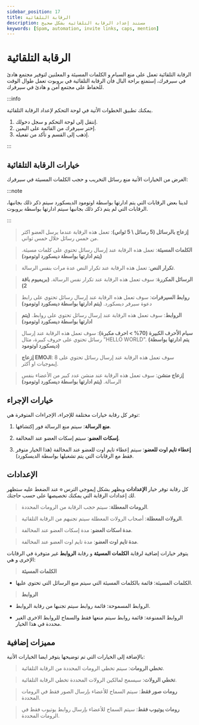 ```yaml
---
sidebar_position: 17
title: الرقابة التلقائية
description: مستند إعداد الرقابة التلقائية بشكل صحيح
keywords: [Spam, automation, invite links, caps, mention] 
---
```



# الرقابة التلقائية

الرقابة التلقائية تعمل على منع السبام و الكلمات المسيئة و المعلنين لتوفير مجتمع هادئ في سيرفرك، إستمتع براحة البال فأن الرقابة التلقائية في بروبوت تعمل طوال الوقت للحفاظ على مجتمع أمن و هادئ في سيرفرك.

:::info

يمكنك تطبيق الخطوات الأتية في لوحة التحكم لإعداد الرقابة التلقائية.

1. إنتقل إلى لوحة التحكم و سجل دخولك. 
2. إختر سيرفرك من القائمة على اليمين.
3. إذهب إلى القسم و تأكد من تفعيله.

:::

## خيارات الرقابة التلقائية

الغرض من الخيارات الأتية منع رسائل التخريب و حجب الكلمات المسيئة في سيرفرك:

:::note

لدينا بعض الرقابات التي يتم ادارتها بواسطة اوتومود الديسكورد سيتم ذكر ذلك بجانبها، الرقابات التي لم يتم ذكر ذلك بجانبها سيتم ادارتها بواسطة بروبوت. 

:::

> **إزعاج بالرسائل (5 رسائل \ 5 ثواني)**: تعمل هذه الرقابة عندما يرسل العضو اكثر من خمس رسائل خلال خمس ثواني.

> **الكلمات المسيئة**: تعمل هذه الرقابة عند إرسال رسائل تحتوي على كلمات مسيئة. **(يتم ادارتها بواسطة ديسكورد اوتومود)**

> **تكرار النص**: تعمل هذه الرقابة عند تكرار النص عدة مرات بنفس الرسالة.

> **الرسائل المكررة**: سوف تعمل هذه الرقابة عند تكرار نفس الرسالة. **(بريميوم باقة 2)**

> **روابط السيرفرات**: سوف تعمل هذه الرقابة عند إرسال رسائل تحتوي على رابط دعوة سيرفر ديسكورد. **(يتم ادارتها بواسطة ديسكورد اوتومود)**

> **الروابط**: سوف تعمل هذه الرقابة عند إرسال رسائل تحتوي على روابط. **(يتم ادارتها بواسطة ديسكورد اوتومود)**

> **سبام الأحرف الكبيرة (70% > احرف مكبرة)**: سوف تعمل هذه الرقابة عند إرسال رسائل تحتوي على حروف كبيرة، مثال "HELLO WORLD". **(يتم ادارتها بواسطة ديسكورد اوتومود)**

> **إزعاج EMOJI**: سوف تعمل هذه الرقابة عند إرسال رسائل تحتوي على 8 إيموجيات او أكثر.

> **إزعاج منشن**: سوف تعمل هذه الرقابة عند منشن عدد كبير من الأعضاء بنفس الرسالة. **(يتم ادارتها بواسطة ديسكورد اوتومود)**

## خيارات الإجراء

توفر كل رقابة خيارات مختلفة للإجراء، الإجراءات المتوفرة هي:

1. **منع الرسالة**: سيتم منع الرسالة فور إكتشافها.

2. **إسكات العضو**: سيتم إسكات العضو عند المخالفة.

4. **إعطاء تايم اوت للعضو**: سيتم إعطاء تايم اوت للعضو عند المخالفة (هذا الخيار متوفر فقط مع الرقابات التي يتم تشغيلها بواسطة الديسكورد). 


## الإعدادات

كل رقابة توفر خيار **الإعدادات** ويظهر بشكل إيموجي الترس `⚙️` عند الضغط عليه ستظهر لك إعدادات الرقابة التي يمكنك تخصيصها على حسب حاجتك.

> **الرومات المعطلة**: سيتم حجب الرقابة من الرومات المحددة.

> **الرولات المعطلة**: أصحاب الرولات المعطلة سيتم تجنبهم من الرقابة التلقائية.

> **مدة اسكات العضو**: مدة إسكات العضو عند المخالفة.

> **مدة تايم اوت العضو**: مدة تايم اوت العضو عند المخالفة. 


يتوفر خيارات إضافية لرقابة **الكلمات المسيئة** و رقابة **الروابط** غير متوفرة في الرقابات الإخرى و هي:

> **الكلمات المسيئة**

- الكلمات المسيئة: قائمة بالكلمات المسيئة التي سيتم منع الرسائل التي تحتوي عليها.


> **الروابط**

- الروابط المسموحة: قائمة روابط سيتم تجنبها من رقابة الروابط.

- الروابط الممنوعة: قائمة روابط سيتم منعها فقط والسماح للروابط الاخرى الغير محددة في هذا الخيار.

## مميزات إضافية

بالإضافة إلى الخيارات التي تم توضيحها يتوفر ايضا الخيارات الأتية:

> **تخطي الرومات**: سيتم تخطي الرومات المحددة من الرقابة التلقائية.

> **تخطي الرولات**: سيسمح لمالكين الرولات المحددة تخطي الرقابة التلقائية.

> **رومات صور فقط**: سيتم السماح للأعضاء بإرسال الصور فقط في الرومات المحددة.

> **رومات يوتيوب فقط**: سيتم السماح للأعضاء بإرسال روابط يوتيوب فقط في الرومات المحددة.
